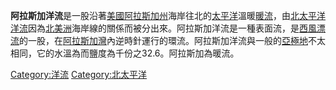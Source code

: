 {{Unreferenced |time=2021-01-16T05:34:49+00:00 }}
'''阿拉斯加洋流'''是一股沿著[[美國|美國]][[阿拉斯加州|阿拉斯加州]]海岸往北的[[太平洋|太平洋]]溫暖[[暖洋流|暖流]]，由[[北太平洋洋流|北太平洋洋流]]因為[[北美洲|北美洲]]海岸線的關係而被分出來。阿拉斯加洋流是一種表面流，是[[西風漂流|西風漂流]]的一股，在[[阿拉斯加灣|阿拉斯加灣]]內逆時針運行的環流。阿拉斯加洋流與一般的[[亞極地|亞極地]]不太相同，它的水溫為{{convert|4|.C|.F|1|link=on}}而鹽度為千份之32.6。阿拉斯加為暖流。

{{World Current}}
{{海洋小作品}}
[[Category:洋流|Category:洋流]]
[[Category:北太平洋|Category:北太平洋]]